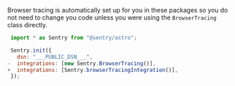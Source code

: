<Include name="migration/javascript-v8/v7-deprecation/browser-tracing" />

Browser tracing is automatically set up for you in these packages so you do not need to change you code unless you were using the `BrowserTracing` class directly.

```JavaScript {sentry.client.config.js} diff
 import * as Sentry from "@sentry/astro";

 Sentry.init({
   dsn: "___PUBLIC_DSN___",
-  integrations: [new Sentry.BrowserTracing()],
+  integrations: [Sentry.browserTracingIntegration()],
 });
```
